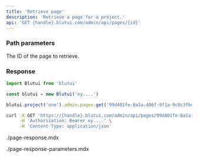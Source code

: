 ```yaml
---
title: 'Retrieve page'
description: 'Retrieve a page for a project.'
api: 'GET {handle}.blutui.com/admin/api/pages/{id}'
---
```



### Path parameters

<Parameter name="id" type="string" required="true">
The ID of the page to retrieve.
</Parameter>

### Response

```ts tab="Node.js"
import Blutui from 'blutui'

const blutui = new Blutui('ey....')

blutui.project('one').admin.pages.get('99d401fe-8a1a-486f-9f1a-9c0c3fbe8caf')
```

```bash tab="cURL"
curl -X GET 'https://{handle}.blutui.com/admin/api/pages/99d401fe-8a1a-486f-9f1a-9c0c3fbe8caf' \
     -H 'Authorization: Bearer ey....' \
     -H 'Content-Type: application/json'
```

<include>./page-response.mdx</include>

<include>./page-response-parameters.mdx</include>
